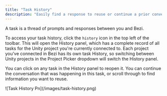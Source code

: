 ```yaml
---
title: "Task History"
description: "Easily find a response to reuse or continue a prior conversation"
---
```


A task is a thread of prompts and responses between you and Bezi. 

To access your task history, click the `history` icon in the top left of the toolbar. This will open the History panel, which has a complete record of all tasks for the Unity project you're currently connected to. Each project you’ve connected in Bezi has its own task History, so switching between Unity projects in the Project Picker dropdown will switch the History panel. 

You can click on any task in the History panel to reopen it. You can continue the conversation that was happening in this task, or scroll through to find information you want to reuse. 

<Frame>
  ![Task History Pn](/images/task-history.png)
</Frame>